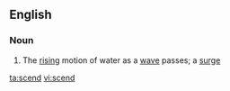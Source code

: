 ==English==

===Noun===
{{en-noun}}

# The [[rising]] motion of water as a [[wave]] passes; a [[surge]]

[[ta:scend]]
[[vi:scend]]